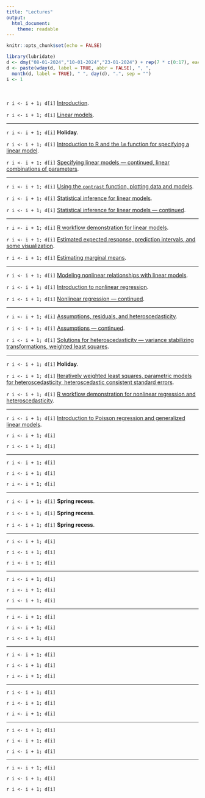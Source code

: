 ```yaml
---
title: "Lectures"
output: 
  html_document: 
    theme: readable
---
```


```r
knitr::opts_chunk$set(echo = FALSE)
```

```r
library(lubridate)
d <- dmy("08-01-2024","10-01-2024","23-01-2024") + rep(7 * c(0:17), each = 3)
d <- paste(wday(d, label = TRUE, abbr = FALSE), ", ", 
  month(d, label = TRUE), " ", day(d), ".", sep = "")
i <- 1
```

&nbsp;

`r i <- i + 1; d[i]` [Introduction](lecture-01-10-2024.html).

`r i <- i + 1; d[i]` [Linear models](lecture-01-12-2024.html). 

***

`r i <- i + 1; d[i]` **Holiday**. 

`r i <- i + 1; d[i]` [Introduction to R and the `lm` function for specifying a linear model](lecture-01-17-2024.html). 

`r i <- i + 1; d[i]` [Specifying linear models --- continued, linear combinations of parameters](lecture-01-19-2024.html).
 
***

`r i <- i + 1; d[i]` [Using the `contrast` function, plotting data and models](lecture-01-22-2024.html). 

`r i <- i + 1; d[i]` [Statistical inference for linear models](lecture-01-24-2024.html). 

`r i <- i + 1; d[i]` [Statistical inference for linear models --- continued](lecture-01-26-2024.html). 
 
***

`r i <- i + 1; d[i]` [R workflow demonstration for linear models](lecture-01-29-2024.html).

`r i <- i + 1; d[i]` [Estimated expected response, prediction intervals, and some visualization](lecture-01-31-2024.html).

`r i <- i + 1; d[i]` [Estimating marginal means](lecture-02-02-2024.html). 
 
***

`r i <- i + 1; d[i]` [Modeling nonlinear relationships with linear models](lecture-02-05-2024.html).

`r i <- i + 1; d[i]` [Introduction to nonlinear regression](lecture-02-07-2024.html). 

`r i <- i + 1; d[i]` [Nonlinear regression --- continued](lecture-02-09-2024.html).
 
***

`r i <- i + 1; d[i]` [Assumptions, residuals, and heteroscedasticity](lecture-02-12-2024.html).

`r i <- i + 1; d[i]` [Assumptions --- continued](lecture-02-14-2024.html).

`r i <- i + 1; d[i]` [Solutions for heteroscedasticity --- variance stabilizing transformations, weighted least squares](lecture-02-16-2024.html).
 
***

`r i <- i + 1; d[i]` **Holiday**.

`r i <- i + 1; d[i]` [Iteratively weighted least squares, parametric models for heteroscedasticity, heteroscedastic consistent standard errors](lecture-02-21-2024.html).

`r i <- i + 1; d[i]` [R workflow demonstration for nonlinear regression and heteroscedasticity](lecture-02-23-2024.html).
 
***

`r i <- i + 1; d[i]` [Introduction to Poisson regression and generalized linear models](lecture-02-26-2024.html).

`r i <- i + 1; d[i]` 

`r i <- i + 1; d[i]` 
 
***

`r i <- i + 1; d[i]` 

`r i <- i + 1; d[i]` 

`r i <- i + 1; d[i]` 
 
***

`r i <- i + 1; d[i]` **Spring recess**.

`r i <- i + 1; d[i]` **Spring recess**.

`r i <- i + 1; d[i]` **Spring recess**.
 
***

`r i <- i + 1; d[i]` 

`r i <- i + 1; d[i]` 

`r i <- i + 1; d[i]` 
 
***

`r i <- i + 1; d[i]` 

`r i <- i + 1; d[i]` 

`r i <- i + 1; d[i]` 
 
***

`r i <- i + 1; d[i]` 

`r i <- i + 1; d[i]` 
 
`r i <- i + 1; d[i]` 
 
***

`r i <- i + 1; d[i]` 

`r i <- i + 1; d[i]` 

`r i <- i + 1; d[i]` 
 
***

`r i <- i + 1; d[i]` 

`r i <- i + 1; d[i]` 

`r i <- i + 1; d[i]` 
 
***

`r i <- i + 1; d[i]` 

`r i <- i + 1; d[i]` 

`r i <- i + 1; d[i]` 
 
***

`r i <- i + 1; d[i]` 

`r i <- i + 1; d[i]` 

`r i <- i + 1; d[i]` 






